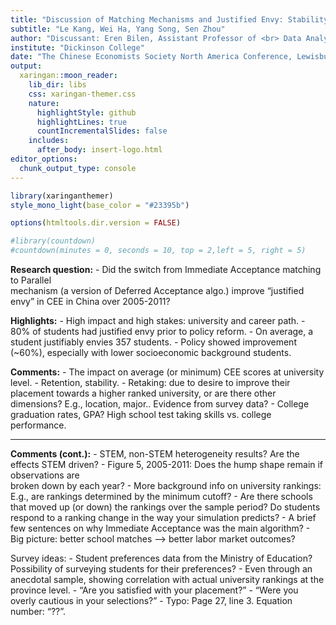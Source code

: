 ```yaml
---
title: "Discussion of Matching Mechanisms and Justified Envy: Stability on the Intensive Margin"
subtitle: "Le Kang, Wei Ha, Yang Song, Sen Zhou"
author: "Discussant: Eren Bilen, Assistant Professor of <br> Data Analytics"
institute: "Dickinson College"
date: "The Chinese Economists Society North America Conference, Lewisburg, PA"
output:
  xaringan::moon_reader:
    lib_dir: libs
    css: xaringan-themer.css
    nature:
      highlightStyle: github
      highlightLines: true
      countIncrementalSlides: false
    includes:
      after_body: insert-logo.html
editor_options: 
  chunk_output_type: console
---
```


<style>
.caption {
  text-align: center;
  font-size: 14px;
}
</style>

<!--
.caption:before {
  content:"Figure: ";
  font-weight: bold;
} -->

```r
library(xaringanthemer)
style_mono_light(base_color = "#23395b")
```

```r
options(htmltools.dir.version = FALSE)
```

```r
#library(countdown)
#countdown(minutes = 0, seconds = 10, top = 2,left = 5, right = 5)
```

**Research question:**
- Did the switch from Immediate Acceptance matching to Parallel <br> mechanism (a version of Deferred Acceptance algo.) improve "justified <br> envy" in CEE in China over 2005-2011?

**Highlights:**
- High impact and high stakes: university and career path.
- 80% of students had justified envy prior to policy reform.
  - On average, a student justifiably envies 357 students.
- Policy showed improvement (~60%), especially with lower socioeconomic background students.
  
**Comments:**
- The impact on average (or minimum) CEE scores at university level.
- Retention, stability.
  - Retaking: due to desire to improve their placement towards a higher ranked university, or are there other dimensions? E.g., location, major.. Evidence from survey data?
- College graduation rates, GPA? High school test taking skills vs. college performance.

---
**Comments (cont.):**
- STEM, non-STEM heterogeneity results? Are the effects STEM driven?
- Figure 5, 2005-2011: Does the hump shape remain if observations are <br> broken down by each year?
- More background info on university rankings: E.g., are rankings determined by the minimum cutoff?
- Are there schools that moved up (or down) the rankings over the sample period? Do students respond to a ranking change in the way your simulation predicts?
- A brief few sentences on why Immediate Acceptance was the main algorithm?
- Big picture: better school matches --> better labor market outcomes?

Survey ideas:
- Student preferences data from the Ministry of Education? Possibility of surveying students for their preferences?
  - Even through an anecdotal sample, showing correlation with actual university rankings at the province level.
- "Are you satisfied with your placement?"
- "Were you overly cautious in your selections?" 
- Typo: Page 27, line 3. Equation number: "??".
